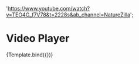 
<Meta
  title="Components/Structure/Media/Video Player"
  component={VideoPlayer}
  decorators={[withDesign]}
/>

  'https://www.youtube.com/watch?v=TEO4G_f7V78&t=2228s&ab_channel=NatureZilla';


# Video Player

<Canvas>
  <Story
    name="Video Player"
    args={{
      playing: false,
      controls: false,
      startOnMouseEnter: true,
      pauseOnMouseLeave: false,
      loop: true,
      width: '100%',
      height: '100%',
      url: 'https://res.cloudinary.com/demo/video/upload/ar_16:4,c_crop,y_0.1/q_auto/docs/walking_talking.webm',
    }}
    parameters={{
      docs: {
        page: documentation,
      },
    }}
  >
    {Template.bind({})}
  </Story>
</Canvas>
